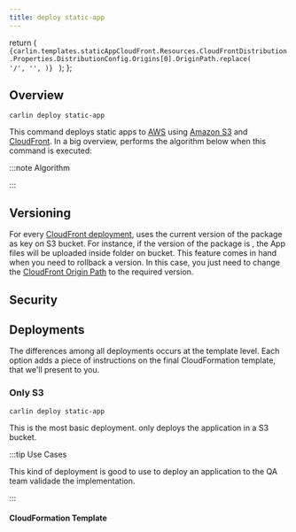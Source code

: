```yaml
---
title: deploy static-app
---
```





  return (
    <code>
      {carlin.templates.staticAppCloudFront.Resources.CloudFrontDistribution.Properties.DistributionConfig.Origins[0].OriginPath.replace(
        '/',
        '',
      )}
    </code>
  );
};

## Overview

```
carlin deploy static-app
```

This command deploys static apps to [AWS](https://aws.amazon.com/) using [Amazon S3](https://aws.amazon.com/s3/) and [CloudFront](https://aws.amazon.com/cloudfront/). In a big overview, <Carlin /> performs the algorithm below when this command is executed:

:::note Algorithm

<Algorithm algorithm={carlin.comments.deployStaticApp} />

:::

## Versioning

For every [CloudFront deployment](#CloudFront), <Carlin /> uses the current version of the package as key on S3 bucket. For instance, if the version of the package is <OriginPath />, the App files will be uploaded inside <OriginPath /> folder on bucket.
This feature comes in hand when you need to rollback a version. In this case, you just need to change the [CloudFront Origin Path](https://docs.aws.amazon.com/AmazonCloudFront/latest/DeveloperGuide/distribution-web-values-specify.html#DownloadDistValuesOriginPath)
to the required version.

## Security

<InnerHTML html={carlin.comments.assignSecurityHeaders} />

## Deployments

The differences among all deployments occurs at the template level. Each option adds a piece of instructions on the final CloudFormation template, that we'll present to you.

### Only S3

```
carlin deploy static-app
```

This is the most basic deployment. <Carlin /> only deploys the application in a S3 bucket.

:::tip Use Cases

This kind of deployment is good to use to deploy an application to the QA team validade the implementation.

:::

#### CloudFormation Template

<Template json={carlin.templates.staticAppOnlyS3} />

### CloudFront

```
carlin deploy static-app --cloudfront
```

:::info

<InnerHTML html={carlin.comments.publishLambdaVersionZipFile} />

:::

#### CloudFormation Template

<Template json={carlin.templates.staticAppCloudFront} />

The main differences between [Only S3](#only-s3) and [CloudFront](#cloudfront) templates.

- CloudFront restricts S3 bucket access. Only CloudFront has access to S3 in this case.

<Template
  json={
    carlin.templates.staticAppCloudFront.Resources.StaticBucketS3BucketPolicy
      .Properties.PolicyDocument
  }
/>

- It creates `CloudFrontDistribution` that uses the bucket and the [version](#versioning) (<OriginPath />) as origin.

<Template
  json={
    carlin.templates.staticAppCloudFront.Resources.CloudFrontDistribution
      .Properties
  }
/>

### Google Tag Manager

```
carlin deploy static-app --gtm-id GTM-XXXX
```

<InnerHTML html={carlin.comments.staticAppLambdaEdgeOriginRequestDescription} />

#### Lamdba@Edge Origin Request code

:::note Algorithm

<Algorithm
  algorithm={carlin.comments.staticAppLambdaEdgeOriginRequestAlgorithm}
/>

:::

<CodeBlock className="javascript">
  {
    carlin.templates.staticAppGtmId.Resources.LambdaEdgeOriginRequest.Properties
      .Code.ZipFile
  }
</CodeBlock>
